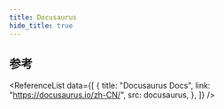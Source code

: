 ```yaml
---
title: Docusaurus
hide_title: true
---
```



<FeatureIcon src={docusaurus} title="Docusaurus" />
<LinkList
  data={[
    {
      title: "Build",
      link: "/docs/docusaurus/build",
      src: docusaurus,
    },
    {
      title: "Markdown 特性",
      link: "/docs/docusaurus/markdown-feature",
      src: docusaurus,
    },
    {
      title: "Theme",
      link: "/docs/docusaurus/theme",
      src: docusaurus,
    },
    {
      title: "Swizzling",
      link: "/docs/docusaurus/swizzling",
      src: docusaurus,
    },
    {
      title: "国际化",
      link: "/docs/docusaurus/i18n",
      src: docusaurus,
    },
    {
      title: "项目重命名",
      link: "/docs/docusaurus/rename-project-name",
      src: docusaurus,
    },
    {
      title: "集成 TailwindCSS",
      link: "/docs/docusaurus/integrate-tailwind-css",
      src: docusaurus,
    },
  ]}
/>

## 参考

<ReferenceList
  data={[
    {
      title: "Docusaurus Docs",
      link: "https://docusaurus.io/zh-CN/",
      src: docusaurus,
    },
  ]}
/>
